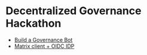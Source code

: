 = Decentralized Governance Hackathon =

* [[Build a Governance Bot]]
* [[Matrix client + OIDC IDP]]

